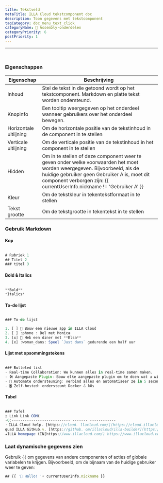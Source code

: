 ```yaml
---
title: Tekstveld
metaTitle: ILLA Cloud tekstcomponent doc
description: Toon gegevens met tekstcomponent
tagCategory: doc_menu_text_click
categoryName: 🧬 Assembly-onderdelen
categoryPriority: 6
postPriority: 1
---
```


* * *

## <Heading hidden>Tekst</Heading>

<img src='https://cdn.illacloud.com/official-website/img/docs/assemble/text1.png' alt="" />

### Eigenschappen

| Eigenschap             | Beschrijving                                                                                                                                                                                                                                         |
| ---------------------- | ---------------------------------------------------------------------------------------------------------------------------------------------------------------------------------------------------------------------------------------------------- |
| Inhoud                 | Stel de tekst in die getoond wordt op het tekstcomponent. Markdown en platte tekst worden ondersteund.                                                                                                                                               |
| Knopinfo               | Een tooltip weergegeven op het onderdeel wanneer gebruikers over het onderdeel bewegen.                                                                                                                                                              |
| Horizontale uitlijning | Om de horizontale positie van de tekstinhoud in de component in te stellen                                                                                                                                                                           |
| Verticale uitlijning   | Om de verticale positie van de tekstinhoud in het component in te stellen                                                                                                                                                                            |
| Hidden                 | Om in te stellen of deze component weer te geven onder welke voorwaarden het moet worden weergegeven. Bijvoorbeeld, als de huidige gebruiker geen Gebruiker A is, moet dit component verborgen zijn: {{ currentUserInfo.nickname != 'Gebruiker A' }} |
| Kleur                  | Om de tekstkleur in tekentekstformaat in te stellen                                                                                                                                                                                                  |
| Tekst grootte          | Om de tekstgrootte in tekentekst in te stellen                                                                                                                                                                                                       |

### Gebruik Markdown

#### Kop

<img src='https://cdn.illacloud.com/official-website/img/docs/assemble/text2.png' alt="" />

```jsx
# Rubriek 1
## Titel 2
### titel 3
```

#### Bold & Italics

<img src='https://cdn.illacloud.com/official-website/img/docs/assemble/text3.png' alt="" />

```jsx
**Bold**
*Italics*
```

#### To-do lijst

<img src='https://cdn.illacloud.com/official-website/img/docs/assemble/text4.png' alt="" />

```jsx
### To-do lijst

1. [ ] 🚀 Bouw een nieuwe app in ILLA Cloud
2. [ ] :phone : Bel met Monica
3. [x] 🍷 Heb een diner met **Elsa**
4. [x] :woman_dans: Speel `Just dans` gedurende een half uur
```

#### Lijst met opsommingstekens

<img src='https://cdn.illacloud.com/official-website/img/docs/assemble/text5.png' alt="" />

```jsx
### Bulleted list
- Real-time Collaboration: We kunnen alles in real-time samen maken.
- 🛠️ Aangepaste Plugin: Bouw elke aangepaste plugin om te doen wat u wilt.
- 🤖 Automate ondersteuning: verbind alles en automatiseer ze in 5 seconden.
- 🖥️ Zelf-hosted: ondersteunt Docker & k8s
```

#### Tabel

<img src='https://cdn.illacloud.com/official-website/img/docs/assemble/text6.png' alt="" />

```jsx
### Tafel
± Link Link COM(
-0:--------------------------- ------- ------------
・ILLA Cloud help. [https://cloud. llacloud.com/](https://cloud.illacloud.com/) · Build apps op ILLA Cloud×
quad ILLA GitHub.v. [https://github. om/illacloud/illa-builder](https://github.com/illacloud/illa-builder) $\\qStar ons op GitHubleast
★ILLA homepage (IN[https://www.illacloud.com/) https://www.illacloud.com/) EnvironLA Cloud Offical website
```

### Laat dynamische gegevens zien

Gebruik `{{` om gegevens van andere componenten of acties of globale variabelen te krijgen. Bijvoorbeeld, om de bijnaam van de huidige gebruiker weer te geven:

```jsx
## {{ '👋 Hallo! '+ currentUserInfo.nickname }}
```
